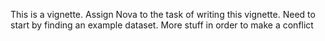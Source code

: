 This is a vignette.
Assign Nova to the task of writing this vignette.
Need to start by finding an example dataset.
More stuff in order to make a conflict
